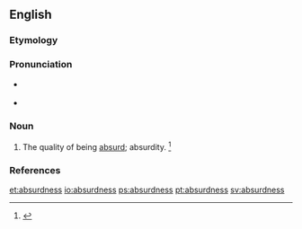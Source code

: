 ==English==

===Etymology===
{{suffix|absurd|ness|lang=en}}

===Pronunciation===
* {{a|RP}} {{IPA|/əbˈsɜːd.nəs/|lang=en}}
* {{a|US}} {{IPA|/æbˈsɝd.nəs/|/æbˈzɝd.nəs/|/əbˈsɝd.nəs/|/əbˈzɝd.nəs/|lang=en}}

===Noun===
{{en-noun|es}}

# {{context|rare|lang=en}} The quality of being [[absurd]]; absurdity. {{defdate|First attested in the mid 16<sup>th</sup> century.}}<ref name=SOED>{{R:SOED5|page=10}}</ref>

===References===
<references/>

[[et:absurdness]]
[[io:absurdness]]
[[ps:absurdness]]
[[pt:absurdness]]
[[sv:absurdness]]